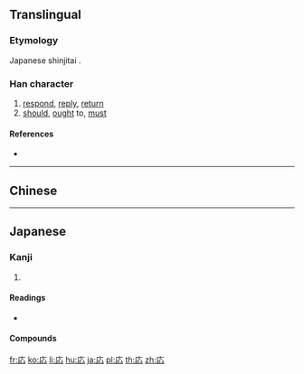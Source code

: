 {{also|應|应}}
==Translingual==
{{Han simplified forms|應|応|应}}

===Etymology===
Japanese shinjitai {{Han simp|應|f=倠|t=&nbsp;}}.

===Han character===
{{Han char|rn=61|rad=心|as=03|sn=7|four=|canj=IP,XXIP|ids=⿸广心}}

# [[respond]], [[reply]], [[return]]
# [[should]], [[ought]] to, [[must]]

====References====
* {{Han ref|kx=0377.071|dkj=10347|dj=0703.190|hdz=20875.161|uh=5FDC|ud=24540}}

----

==Chinese==
{{zh-see|應|v}}

----

==Japanese==

===Kanji===
{{ja-kanji|grade=5|rs=心03|style=s|kyu=應}}

# {{defn|lang=ja|sort=心03}}

====Readings====
* {{ja-readings|goon=[[おう]] (ō)|kanon=[[よう]] (yō)|kun=[[こたえる]] (kotaeru), [[あたる]] (ataru)}}

====Compounds====
{{der3
| {{ja-l|応援}}
| {{ja-l|応急}}
| {{ja-l|応酬}}
| {{ja-l|応召}}
| {{ja-l|応接}}
| {{ja-l|応戦}}
| {{ja-l|応対}}
| {{ja-l|応諾}}
| {{ja-l|応答}}
| {{ja-l|応分}}
| {{ja-l|応変}}
| {{ja-l|応募}}
| {{ja-l|応用}}
}}

[[fr:応]]
[[ko:応]]
[[li:応]]
[[hu:応]]
[[ja:応]]
[[pl:応]]
[[th:応]]
[[zh:応]]